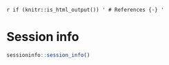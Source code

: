 `r if (knitr::is_html_output()) ' # References {-} '`

# Session info {-}

```r
sessioninfo::session_info()
```

